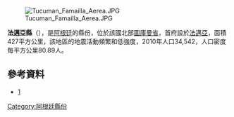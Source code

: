 [[Image:Tucuman_Famailla_Aerea.JPG|right]]

'''法邁亞縣'''（{{lang-es|Departamento Famaillá}}），是[[阿根廷|阿根廷]]的縣份，位於該國北部[[圖庫曼省|圖庫曼省]]，首府設於[[法邁亞|法邁亞]]，面積427平方公里，該地區的地震活動頻繁和低強度，2010年人口34,542，人口密度每平方公里80.89人。

==參考資料==
*[https://web.archive.org/web/20120802042406/http://famailla.gov.ar/]

{{Argentina-geo-stub}}
[[Category:阿根廷縣份|Category:阿根廷縣份]]